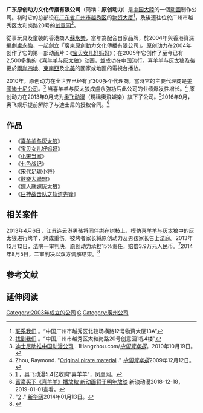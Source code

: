 {{Infobox company
| name                =广东原创动力文化传播有限公司
| name_en             = CREATIVE POWER ENTERTAINING CO., LTD.
| logo                = File:Creative_Power_Entertaining_company_logo.jpeg
| logo_size           = 250px
| logo_caption        = 
| image               =          
| image_size          =
| image_caption       =
| type                = [[子公司|子公司]]
| native_name         = 
| native_name_lang    = <!-- 公司名称原文语言的ISO 639-1代码。例如填写“ja”表示日语。 -->
| other_name          = 
| traded_as           =
| local_code_name     =
| local_code          =
| ROC_UBN             = 
| fate                = 
| predecessor         =
| successor           = 
| foundation          = {{Start date|2004|10|21}}
| defunct             = <!-- {{End date|present}} -->
| location            = {{PRC}}广东省广州市越秀区太和岗路20号创意园1栋4楼401房（官方地址）<br>{{PRC}}广东省广州市黄埔区中新广州知识城九佛建设路333号自编939室（工商註冊地址）
| locations           = 
| area_served         = 
| founder             = 蘇永樂、[[盧永強|盧永強]]
| chairman            = 
| president           = 
| MD                  = 
| GM                  = 
| CEO                 = 蔡晓东
| COO                 = 
| CFO                 = 
| CMO                 = 
| CD                  = 
| key_people          = 蔡晓东、王龙丰、何德华
| industry            = 影視製作
| products            = 
| services            = 
| revenue             = 
| operating_income    = 
| net_income          = 
| aum                 = <!-- 仅适用于金融服务类公司。 -->
| assets              = 
| equity              = 
| owner               = 
| num_employees       = 約100至200人
| parent              = [[奥飞娱乐股份有限公司|奥飞娱乐股份有限公司]]
| divisions           = 
| subsid              = [[广州原创动漫文化传播有限公司|广州原创动漫文化传播有限公司]]
| homepage            = {{URL|http://www.22dm.com/index.html}} 
| zip_code            = 510070
| telephone_no        = +86(20)83809609
| slogan              = 让我们的色彩为世间增添欢笑
| capital             = 
| market_value        = 
| P/E_ratio           = 
| earnings_per_share  = 
| net_asset_value     = 
| accounting_period   = 
| major_shareholder   = 
| footnotes           = 
}}
'''广东原创动力文化传播有限公司'''（简稱：'''原创动力'''）是[[中国大陸|中国大陸]]的一個[[动画|动画]]制作公司。初时它的总部设在[[广东省|广东省]][[广州市|广州市]][[越秀区|越秀区]]的[[物资大厦|物资大厦]]<ref>[http://www.cpecartoon.com/cn/contact.html 联系我们] {{Wayback|url=http://www.cpecartoon.com/cn/contact.html |date=20120804183258 }}。“中国广州市越秀区北较场横路12号物资大厦13A”</ref>，及後遷往位於广州市越秀区太和岗路20号的[[创意园|创意园]]<ref>[http://www.22dm.com/about4.html 找到我们] {{Wayback|url=http://www.22dm.com/about4.html |date=20200112054901 }}。“中国广州市越秀区太和岗路20号创意园1栋4楼”</ref>。



從事玩具及童裝的香港商人[[蘇永樂|蘇永樂]]，當年為配合自家品牌，於2004年與香港資深編劇[[盧永強|盧永強]]，一起創立「廣東原創動力文化傳播有限公司」。原创动力在2004年创作了它的第一部动画片：《[[宝贝女儿好妈妈|宝贝女儿好妈妈]]》；在2005年它创作了至今已有2,500多集的《[[喜羊羊与灰太狼|喜羊羊与灰太狼]]》动画，並成功在中国流行。喜羊羊与灰太狼及後更於[[兩岸四地|兩岸四地]]、[[東南亞|東南亞]]及[[北美|北美]]的國家或地區的電視台播放。

2010年，原创动力在全世界已经有了300多个代理商，當時它的主要代理商是[[美國|美國]][[迪士尼公司|迪士尼公司]]。<ref>[http://www.chinadaily.com.cn/m/hangzhou/e/2010-10/19/content_11427533.htm 迪士尼助推中国动漫公司] {{Wayback|url=http://www.chinadaily.com.cn/m/hangzhou/e/2010-10/19/content_11427533.htm |date=20190331092558 }}. 1Hangzhou.com/''[[中国青年报|中国青年报]]''。2010年10月19日。</ref> 当喜羊羊与灰太狼成盧永強功后此公司的业绩爆发性增长。<ref>Zhou, Raymond. "[http://www.chinadaily.com.cn/china/2009-12/11/content_9160238.htm Original pirate material] {{Wayback|url=http://www.chinadaily.com.cn/china/2009-12/11/content_9160238.htm |date=20200313073610 }}." ''[[中国青年报|中国青年报]]''2009年12月12日。</ref>
原创动力在2013年9月成为[[奥飞动漫|奥飞动漫]]（現稱奧飛娛樂）旗下子公司。<ref>[http://finance.ifeng.com/a/20130920/10719616_0.shtml] {{Wayback|url=http://finance.ifeng.com/a/20130920/10719616_0.shtml |date=20190723185251 }}，奥飞动漫5.4亿收购“喜羊羊”，凤凰网。</ref>2016年9月，奥飞娱乐提前解除了与迪士尼的授权合同。<ref>[http://comic.sina.com.cn/2018-12-18/doc-ihmutuee0245704.shtml 富豪买下《喜羊羊》播放权 新动画将于明年放映] {{Wayback|url=http://comic.sina.com.cn/2018-12-18/doc-ihmutuee0245704.shtml |date=20210210120326 }} 新浪动漫2018-12-18，2019-01-01查看。</ref>

== 作品 ==
*《[[喜羊羊与灰太狼|喜羊羊与灰太狼]]》
*《[[宝贝女儿好妈妈|宝贝女儿好妈妈]]》
*《[[小宋当家|小宋当家]]》
*《[[七色战记|七色战记]]》
*《[[宋代足球小将|宋代足球小将]]》
*《[[歡樂大聯盟|歡樂大聯盟]]》
*《[[嫁人就嫁灰太狼|嫁人就嫁灰太狼]]》
*《[[巨神战击队之轨道先锋|巨神战击队之轨道先锋]]》

==相关案件==
{{main|连云港烤羊事件}}
2013年4月6日，江苏连云港男孩将同伴绑在树枝上，模仿[[喜羊羊与灰太狼|喜羊羊与灰太狼]]中的灰太狼进行烤羊，烤成重伤。被烤者家长将原创动力及男孩家长告上法庭。2013年12月12日，法院一审判决，原创动力承担15%责任，赔偿3.9万元人民币。<ref>"[http://news.xinhuanet.com/legal/2014-01/13/c_125996908.htm] {{Wayback|url=http://news.xinhuanet.com/legal/2014-01/13/c_125996908.htm |date=20160809210226 }}." [[新华网|新华网]]2014年01月13日。</ref>2014年8月5日，二审判决以双方调解结束。<ref name=tiaojie>{{cite news|title=东海烧伤儿童状告《喜羊羊与灰太狼》以调解结案|url=http://js.xhby.net/system/2014/08/05/021554168.shtml|accessdate=2014-08-06|newspaper=新华报业网|date=2014-08-05|archive-date=2016-10-14|archive-url=https://web.archive.org/web/20161014044119/http://js.xhby.net/system/2014/08/05/021554168.shtml|dead-url=no}}</ref>

== 参考文献 ==
{{reflist}}

== 延伸阅读 ==
[[Category:2003年成立的公司|Category:2003年成立的公司]]
[[Category:中國動畫工作室|G]]
[[Category:廣州公司|Category:廣州公司]]
{{奥飞动漫}}{{中国唱片及影视公司}}{{中国动画工作室}}